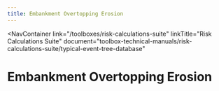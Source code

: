 ```yaml
---
title: Embankment Overtopping Erosion
---
```



<NavContainer
  link="/toolboxes/risk-calculations-suite"
  linkTitle="Risk Calculations Suite"
  document="toolbox-technical-manuals/risk-calculations-suite/typical-event-tree-database"
></NavContainer>

# Embankment Overtopping Erosion

<FigureNoRef 
    src="/figures/toolbox-technical-manuals/risk-calculations-suite/typical-event-tree-database/v1.2/Embankment-Overtopping-Erosion.png" 
    alt="Embankment Overtopping Erosion event tree" />
